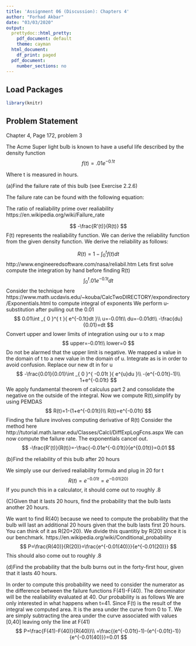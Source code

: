 ---
title: 'Assignment 06 (Discussion): Chapters 4'
author: "Forhad Akbar"
date: "03/03/2020"
output:
  prettydoc::html_pretty:
    pdf_document: default
    theme: cayman
  html_document:
    df_print: paged
  pdf_document:
    number_sections: no
---

## **Load Packages**

```{r load-packages, warning = FALSE, message = FALSE}
library(knitr)
```

## **Problem Statement**  
Chapter 4, Page 172, problem 3 

The Acme Super light bulb is known to have a useful life described by the density function
$$
f(t)=.01e^{-0.1t}
$$

Where t is measured in hours. 

(a)Find the failure rate of this bulb (see Exercise 2.2.6)


The failure rate can be found with the following equation:

The ratio of realiability prime over realiability 
https://en.wikipedia.org/wiki/Failure_rate

$$
-\frac{R'(t)}{R(t)}
$$
F(t) represents the realiability function. We can derive the reliability function from the given density function. We derive the reliability as follows: 

$$
R(t)=1-\int _{ 0 }^{ t }{ f(t)dt } 
$$
http://www.engineeredsoftware.com/nasa/reliabil.htm
Lets first solve compute the integration by hand before finding R(t)
$$
\int _{ 0 }^{ t }{ .01e^{-0.1t}dt }
$$
Consider the technique here https://www.math.ucdavis.edu/~kouba/CalcTwoDIRECTORY/expondirectory/Exponentials.html to compute integral of exponents 
We perform u-substitution after pulling out the 0.01 
$$
0.01\int _{ 0 }^{ t }{ e^{-0.1t}dt }\\
u=-0.01t\\
du=-0.01dt\\
-\frac{du}{0.01}=dt
$$
Convert upper and lower limits of integration using our u to x map 
$$
upper=-0.01t\\
lower=0
$$
Do not be alarmed that the upper limit is negative. We mapped a value in the domain of t to a new value in the domain of u. Integrate as is in order to avoid confusion.
Replace our new dt in for u 
$$
-\frac{0.01}{0.01}\int _{ 0 }^{ -0.01t }{ e^{u}du }\\
-(e^{-0.01t}-1)\\
1+e^{-0.01t}
$$
We apply fundamental theorem of calculus part 2 and consolidate the negative on the outside of the integral. 
Now we compute R(t),simplify by using PEMDAS
$$
R(t)=1-(1+e^{-0.01t})\\
R(t)=e^{-0.01t}
$$
Finding the failure involves computing derivative of R(t)
Consider the method here http://tutorial.math.lamar.edu/Classes/CalcI/DiffExpLogFcns.aspx
We can now compute the failure rate. The exponentials cancel out.
$$
-\frac{R'(t)}{R(t)}=-\frac{-0.01e^{-0.01t}}{e^{0.01t}}=0.01
$$

(b)Find the reliability of this bulb after 20 hours   

We simply use our derived realiability formula and plug in 20 for t
$$
R(t)=e^{-0.01t}=e^{-0.01(20)}
$$
If you punch this in a calculator, it should come out to roughly .8

(C)Given that it lasts 20 hours, find the probability that the bulb lasts another 20 hours.  

We want to find R(40) because we need to compute the probability that the bulb will last an additional 20 hours given that the bulb lasts first 20 hours. You can think of it as R(20+20). We divide this quantitiy by R(20) since it is our benchmark. 
https://en.wikipedia.org/wiki/Conditional_probability
$$
P=\frac{R(40)}{R(20)}=\frac{e^{-0.01(40)}}{e^{-0.01(20)}}
$$
This should also come out to roughly .8  

(d)Find the probability that the bulb burns out in the forty-first hour, given that it lasts 40 hours.  

In order to compute this probability we need to consider the numerator as the difference between the failure functions F(41)-F(40). The denominator will be the realiability evaluated at 40. Our probability is as follows 
We are only interested in what happens when t=41. Since F(t) is the result of the integral we computed area. It is the area under the curve from 0 to T. We are simply subtracting the area under the curve associated with values [0,40] leaving only the line at F(41)
$$
P=\frac{F(41)-F(40)}{R(40)}\\
=\frac{(e^{-0.01t}-1)-(e^{-0.01t}-1)}{e^{-0.01(40)}}=0.01
$$
